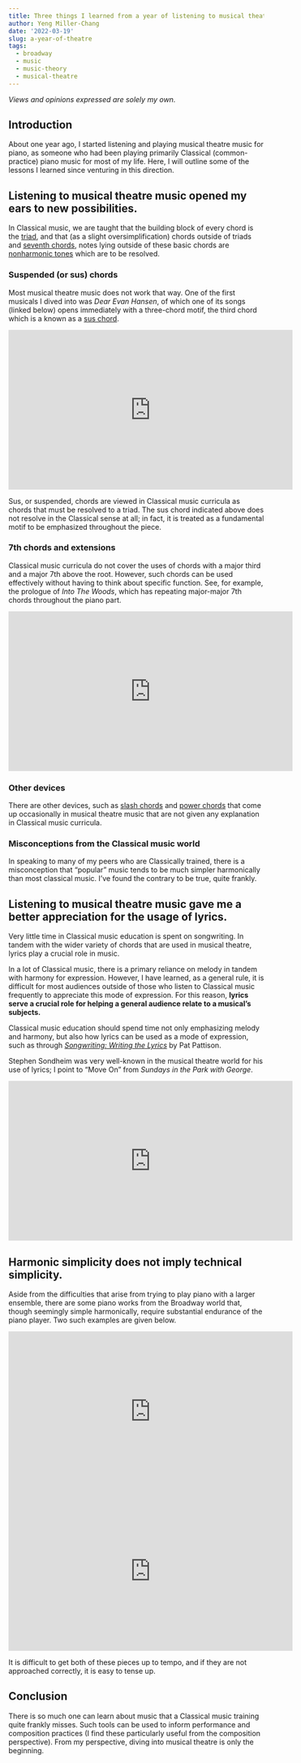 ```yaml
---
title: Three things I learned from a year of listening to musical theatre that I didn't learn in my Classical training
author: Yeng Miller-Chang
date: '2022-03-19'
slug: a-year-of-theatre
tags:
  - broadway
  - music
  - music-theory
  - musical-theatre
---
```


*Views and opinions expressed are solely my own.*

## Introduction

About one year ago, I started listening and playing musical theatre music for piano, as someone who had been playing primarily Classical (common-practice) piano music for most of my life. Here, I will outline some of the lessons I learned since venturing in this direction.

## Listening to musical theatre music opened my ears to new possibilities. 

In Classical music, we are taught that the building block of every chord is the [triad](https://en.wikipedia.org/wiki/Triad_(music)), and that (as a slight oversimplification) chords outside of triads and [seventh chords](https://en.wikipedia.org/wiki/Seventh_chord), notes lying outside of these basic chords are [nonharmonic tones](https://en.wikipedia.org/wiki/Nonchord_tone) which are to be resolved.

### Suspended (or sus) chords

Most musical theatre music does not work that way. One of the first musicals I dived into was *Dear Evan Hansen*, of which one of its songs (linked below) opens immediately with a three-chord motif, the third chord which is a known as a [sus chord](https://en.wikipedia.org/wiki/Suspended_chord).

<iframe width="560" height="315" src="https://www.youtube.com/embed/kfnMvo87fQU" frameborder="0" allowfullscreen></iframe>

Sus, or suspended, chords are viewed in Classical music curricula as chords that must be resolved to a triad. The sus chord indicated above does not resolve in the Classical sense at all; in fact, it is treated as a fundamental motif to be emphasized throughout the piece.

### 7th chords and extensions

Classical music curricula do not cover the uses of chords with a major third and a major 7th above the root. However, such chords can be used effectively without having to think about specific function. See, for example, the prologue of *Into The Woods*, which has repeating major-major 7th chords throughout the piano part.

<iframe width="560" height="315" src="https://www.youtube.com/embed/joNRtJXWQvQ" frameborder="0" allowfullscreen></iframe>

### Other devices

There are other devices, such as [slash chords](https://en.wikipedia.org/wiki/Slash_chord) and [power chords](https://en.wikipedia.org/wiki/Power_chord) that come up occasionally in musical theatre music that are not given any explanation in Classical music curricula.

### Misconceptions from the Classical music world

In speaking to many of my peers who are Classically trained, there is a misconception that "popular" music tends to be much simpler harmonically than most classical music. I've found the contrary to be true, quite frankly.

## Listening to musical theatre music gave me a better appreciation for the usage of lyrics.

Very little time in Classical music education is spent on songwriting. In tandem with the wider variety of chords that are used in musical theatre, lyrics play a crucial role in music.

In a lot of Classical music, there is a primary reliance on melody in tandem with harmony for expression. However, I have learned, as a general rule, it is difficult for most audiences outside of those who listen to Classical music frequently to appreciate this mode of expression. For this reason, **lyrics serve a crucial role for helping a general audience relate to a musical's subjects.** 

Classical music education should spend time not only emphasizing melody and harmony, but also how lyrics can be used as a mode of expression, such as through [*Songwriting: Writing the Lyrics*](https://www.coursera.org/learn/songwriting-lyrics) by Pat Pattison. 

Stephen Sondheim was very well-known in the musical theatre world for his use of lyrics; I point to "Move On" from *Sundays in the Park with George*.

<iframe width="560" height="315" src="https://www.youtube.com/embed/m2QTNOv6VS0" frameborder="0" allowfullscreen></iframe>

## Harmonic simplicity does not imply technical simplicity.

Aside from the difficulties that arise from trying to play piano with a larger ensemble, there are some piano works from the Broadway world that, though seemingly simple harmonically, require substantial endurance of the piano player. Two such examples are given below.

<iframe width="560" height="315" src="https://www.youtube.com/embed/d31BBuz7ApQ" frameborder="0" allowfullscreen></iframe>

<iframe width="560" height="315" src="https://www.youtube.com/embed/_024TJ1Daok" frameborder="0" allowfullscreen></iframe>

It is difficult to get both of these pieces up to tempo, and if they are not approached correctly, it is easy to tense up. 

## Conclusion

There is so much one can learn about music that a Classical music training quite frankly misses. Such tools can be used to inform performance and composition practices (I find these particularly useful from the composition perspective). From my perspective, diving into musical theatre is only the beginning. 